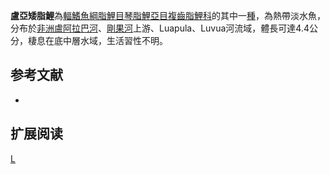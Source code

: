 {{Speciesbox 
| genus = Nannocharax
| species = luapulae
| status = LC
| status_system = IUCN3.1
| authority =  [[Boulenger|Boulenger]], 1915
| synonyms = 
}}
'''盧亞矮脂鯉'''為[[輻鰭魚綱|輻鰭魚綱]][[脂鯉目|脂鯉目]][[琴脂鯉亞目|琴脂鯉亞目]][[複齒脂鯉科|複齒脂鯉科]]的其中一[[種|種]]，為熱帶淡水魚，分布於[[非洲|非洲]][[盧阿拉巴河|盧阿拉巴河]]、[[剛果河|剛果河]]上游、Luapula、Luvua河流域，體長可達4.4公分，棲息在底中層水域，生活習性不明。

==参考文献==
{{refbegin}}
*{{FishBase_species|genus=Nannocharax|species=luapulae|year=2014|month=2}}
{{refend}}

== 扩展阅读 ==
{{refbegin}}
{{wikispecies-inline|Nannocharax luapulae|盧亞矮脂鯉}}
{{refend}}

{{Taxonbar|from=Q6421450}}

[[Category:矮脂鯉屬|L]]


{{魚類小作品}}